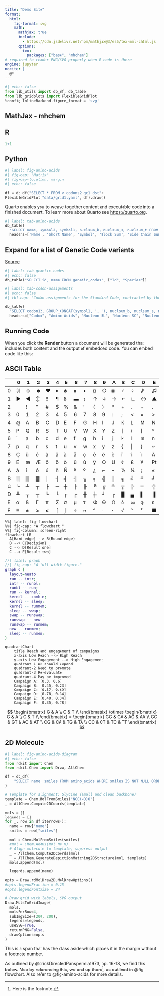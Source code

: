 ```yaml
---
title: "Demo Site"
format: 
  html: 
    fig-format: svg
    math:
      mathjax: true
      include: 
        - https://cdn.jsdelivr.net/npm/mathjax@3/es5/tex-mml-chtml.js
      options:
        tex:
          packages: ["base", "mhchem"]
# required to render PNG/SVG properly when R code is there 
engine: jupyter 
nocite: |
  @*
---
```


```python
#| echo: false
from lib_utils import db_df, db_table
from lib_gridplots import FlexibleGridPlot
%config InlineBackend.figure_format = 'svg'
```

## MathJax - mhchem

## R

```r
1+1
```

## Python

```python
#| label: fig-amino-acids
#| fig-cap: "Matrix"
#| fig-cap-location: margin
#| echo: false 

df = db_df("SELECT * FROM v_codons2_gc1_dst")
FlexibleGridPlot("data/grid1.yaml", df).draw()
```

Quarto enables you to weave together content and executable code into a finished document. To learn more about Quarto see <https://quarto.org>.

```python
#| label: tab-amino-acids
db_table(
  'SELECT name, symbol3, symbol1, nuclsum_b, nuclsum_s, nuclsum_t FROM amino_acids ORDER BY nuclsum_t', 
  headers=['Name', 'Short Name', 'Symbol', 'Block Sum', 'Side Chain Sum', 'Total Sum'])
```

::: {.callout-note collapse="true"}
## Expand for a list of Genetic Code variants

[Source](https://en.wikipedia.org/wiki/List_of_genetic_codes)

```python
#| label: tab-genetic-codes
#| echo: false
db_table("SELECT id, name FROM genetic_codes", ["Id", "Species"])
```
:::

```python
#| label: tab-codon-assignments
#| echo: false
#| tbl-cap: "Codon assignments for the Standard Code, contracted by the first two nucleotide bases."

db_table(
  "SELECT codon12, GROUP_CONCAT(symbol1, ', '), nuclsum_b, nuclsum_s, nuclsum_t FROM v_codons2_symbol1_gc1_dst GROUP BY codon12", 
  headers=["Codon", "Amino Acids", "Nucleon BL", "Nucleon SC", "Nucleon Total"])
```

## Running Code

When you click the **Render** button a document will be generated that includes both content and the output of embedded code. You can embed code like this:

## ASCII Table

|   | 0 | 1 | 2 | 3 | 4 | 5 | 6 | 7 | 8 | 9 | A | B | C | D | E | F |
|-----|-----|-----|-----|-----|-----|-----|-----|-----|-----|-----|-----|-----|-----|-----|-----|-----|
| 0 | ⌘ | ☺ | ☻ | [♥]{.bg-warning} | [♦]{.bg-warning} | ♣ | ♠ | • | ◘ | ○ | ◙ | ♂ | ♀ | ♪ | ♫ | ☼ |
| 1 | ► | ◄ | ↕ | !! | ¶ | § | ▬ | ↨ | ↑ | ↓ | → | ← | ∟ | ↔ | ▲ | ▼ |
| 2 |  | ! | " | \# | \$ | \% | & | ' | ( | ) | \* | \+ | , | \- | . | / |
| 3 | 0 | 1 | 2 | 3 | 4 | 5 | 6 | 7 | 8 | 9 | : | ; | \< | = | \> | ? |
| 4 | \@ | A | B | C | D | E | F | G | H | I | J | K | L | M | N | O |
| 5 | P | Q | R | S | T | U | V | W | X | Y | Z | \[ | \\ | \] | \^ | \_ |
| 6 | \` | a | b | c | d | e | f | g | h | i | j | k | l | m | n | o |
| 7 | p | q | r | s | t | u | v | w | x | y | z | { | \| | } | \~ | ⌂ |
| 8 | Ç | ü | é | â | ä | à | å | ç | ê | ë | è | ï | î | ì | Ä | Å |
| 9 | É | æ | Æ | ô | ö | ò | û | ù | ÿ | Ö | Ü | ¢ | £ | ¥ | ₧ | ƒ |
| A | á | í | ó | ú | ñ | Ñ | ª | º | ¿ | ⌐ | ¬ | ½ | ¼ | ¡ | « | » |
| B | ░ | ▒ | ▓ | │ | ┤ | ╡ | ╢ | ╖ | ╕ | ╣ | ║ | ╗ | ╝ | ╜ | ╛ | ┐ |
| C | └ | ┴ | ┬ | ├ | ─ | ┼ | ╞ | ╟ | ╚ | ╔ | ╩ | ╦ | ╠ | ═ | ╬ | ╧ |
| D | ╨ | ╤ | ╥ | ╙ | ╘ | ╒ | ╓ | ╫ | ╪ | ┘ | ┌ | █ | ▄ | ▌ | ▐ | ▀ |
| E | α | ß | Γ | π | Σ | σ | µ | τ | Φ | Θ | Ω | δ | ∞ | φ | ε | ∩ |
| F | ≡ | ± | ≥ | ≤ | ⌠ | ⌡ | ÷ | ≈ | ° | ∙ | ⋅ | √ | ⁿ | ² | ■ | ↗ |


```mermaid
%%| label: fig-flowchart
%%| fig-cap: "A flowchart."
%%| fig-column: screen-right
flowchart LR
  A[Hard edge] --> B(Round edge)
  B --> C{Decision}
  C --> D[Result one]
  C --> E[Result two]
```

```dot
//| label: graph
//| fig-cap: "A full width figure."
graph G {
  layout=neato
  run -- intr;
  intr -- runbl;
  runbl -- run;
  run -- kernel;
  kernel -- zombie;
  kernel -- sleep;
  kernel -- runmem;
  sleep -- swap;
  swap -- runswap;
  runswap -- new;
  runswap -- runmem;
  new -- runmem;
  sleep -- runmem;
}
```

```mermaid
quadrantChart
    title Reach and engagement of campaigns
    x-axis Low Reach --> High Reach
    y-axis Low Engagement --> High Engagement
    quadrant-1 We should expand
    quadrant-2 Need to promote
    quadrant-3 Re-evaluate
    quadrant-4 May be improved
    Campaign A: [0.3, 0.6]
    Campaign B: [0.45, 0.23]
    Campaign C: [0.57, 0.69]
    Campaign D: [0.78, 0.34]
    Campaign E: [0.40, 0.34]
    Campaign F: [0.35, 0.78]
```

$$
\begin{bmatrix} 
G & A \\ 
C & T \\ 
\end{bmatrix}
\otimes
\begin{bmatrix} 
G & A \\ 
C & T \\ 
\end{bmatrix}
=
\begin{bmatrix} 
GG & GA & AG & AA \\ 
GC & GT & AC & AT \\ 
CG & CA & TG & TA \\ 
CC & CT & TC & TT 
\end{bmatrix}
$$

## 2D Molecule

```python
#| label: fig-amino-acids-diagram
#| echo: false
from rdkit import Chem
from rdkit.Chem import Draw, AllChem

df = db_df(
    "SELECT name, smiles FROM amino_acids WHERE smiles IS NOT NULL ORDER BY nuclsum_t"
)

# Template for alignment: Glycine (small and clean backbone)
template = Chem.MolFromSmiles("NCC(=O)O")
_ = AllChem.Compute2DCoords(template)

mols = []
legends = []
for _, row in df.iterrows():
  name = row["name"]
  smiles = row["smiles"]

  mol = Chem.MolFromSmiles(smiles)
  #mol = Chem.AddHs(mol_no_H)
  # Align molecule to template, suppress output
  _ = AllChem.Compute2DCoords(mol)
  _ = AllChem.GenerateDepictionMatching2DStructure(mol, template)
  mols.append(mol)

  legends.append(name)

opts = Draw.rdMolDraw2D.MolDrawOptions()
#opts.legendFraction = 0.25
#opts.legendFontSize = 24

# Draw grid with labels, SVG output
Draw.MolsToGridImage(
  mols,
  molsPerRow=4,
  subImgSize=(200, 200),
  legends=legends,
  useSVG=True,
  returnPNG=False,
  drawOptions=opts
)
```

[This is a span that has the class aside which places it in the margin without a footnote number.]{.aside}

As outlined by @crickDirectedPanspermia1973, pp. 16-18, we find this below. Also by referencing this, we end up there[^1], as outlined in @fig-flowchart. Also refer to @fig-amino-acids for more details.

[^1]: Here is the footnote.